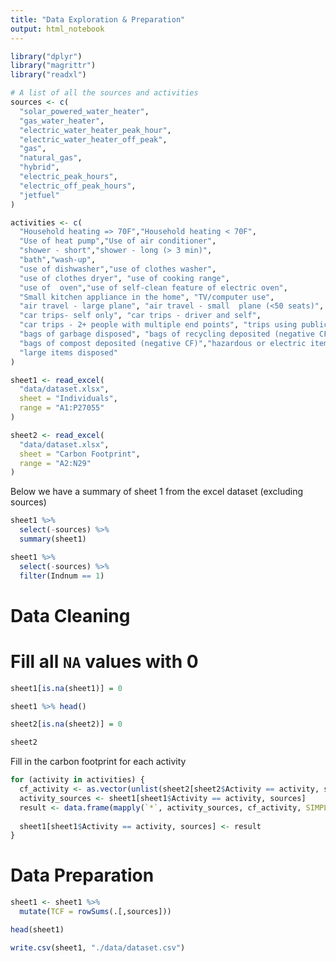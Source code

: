 ```yaml
---
title: "Data Exploration & Preparation"
output: html_notebook
---
```


```r
library("dplyr")
library("magrittr")
library("readxl")
```

```r
# A list of all the sources and activities
sources <- c(
  "solar_powered_water_heater",
  "gas_water_heater",
  "electric_water_heater_peak_hour",
  "electric_water_heater_off_peak",
  "gas",
  "natural_gas",
  "hybrid",
  "electric_peak_hours",
  "electric_off_peak_hours",
  "jetfuel"
)

activities <- c(
  "Household heating => 70F","Household heating < 70F",
  "Use of heat pump","Use of air conditioner",
  "shower - short","shower - long (> 3 min)",
  "bath","wash-up",
  "use of dishwasher","use of clothes washer",
  "use of clothes dryer", "use of cooking range",
  "use of  oven","use of self-clean feature of electric oven",
  "Small kitchen appliance in the home", "TV/computer use",
  "air travel - large plane", "air travel - small  plane (<50 seats)",
  "car trips- self only", "car trips - driver and self",
  "car trips - 2+ people with multiple end points", "trips using public ground transportation",
  "bags of garbage disposed", "bags of recycling deposited (negative CF)",
  "bags of compost deposited (negative CF)","hazardous or electric items disposed",
  "large items disposed"
)
```

```r
sheet1 <- read_excel(
  "data/dataset.xlsx",
  sheet = "Individuals",
  range = "A1:P27055"
)

sheet2 <- read_excel(
  "data/dataset.xlsx",
  sheet = "Carbon Footprint",
  range = "A2:N29"
)
```

Below we have a summary of sheet 1 from the excel dataset (excluding sources)

```r
sheet1 %>%
  select(-sources) %>%
  summary(sheet1)
```


```r
sheet1 %>%
  select(-sources) %>%
  filter(Indnum == 1)
```

# Data Cleaning

# Fill all `NA` values with 0

```r
sheet1[is.na(sheet1)] = 0 

sheet1 %>% head()
```

```r
sheet2[is.na(sheet2)] = 0 

sheet2
```

Fill in the carbon footprint for each activity

```r
for (activity in activities) {
  cf_activity <- as.vector(unlist(sheet2[sheet2$Activity == activity, sources]))
  activity_sources <- sheet1[sheet1$Activity == activity, sources]
  result <- data.frame(mapply(`*`, activity_sources, cf_activity, SIMPLIFY = F)) 
  
  sheet1[sheet1$Activity == activity, sources] <- result
}
```

# Data Preparation

```r
sheet1 <- sheet1 %>%
  mutate(TCF = rowSums(.[,sources]))
```


```r
head(sheet1)
```


```r
write.csv(sheet1, "./data/dataset.csv")
```
